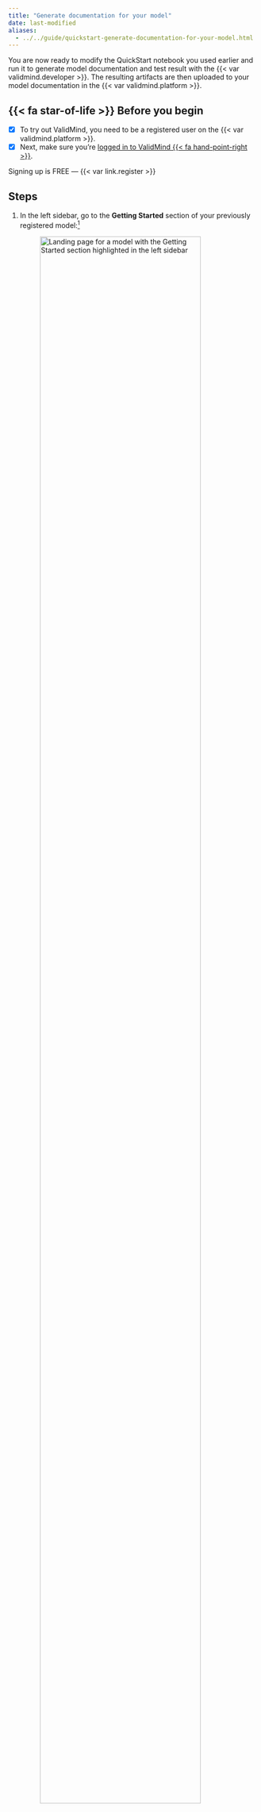 ```yaml
---
title: "Generate documentation for your model"
date: last-modified
aliases:
  - ../../guide/quickstart-generate-documentation-for-your-model.html
---
```


You are now ready to modify the QuickStart notebook you used earlier and run it to generate model documentation and test result with the {{< var validmind.developer >}}. The resulting artifacts are then uploaded to your model documentation in the {{< var validmind.platform >}}. 

::: {.attn}

## {{< fa star-of-life >}} Before you begin

- [x] To try out ValidMind, you need to be a registered user on the {{< var validmind.platform >}}.
- [x] Next, make sure you're [logged in to ValidMind {{< fa hand-point-right >}}](/guide/configuration/log-in-to-validmind.qmd).

::: {.callout title="Need an account for ValidMind?"}
Signing up is FREE — {{< var link.register >}} 
:::

:::

## Steps

1. In the left sidebar, go to the **Getting Started** section of your previously registered model:[^1]

   ![Landing page for a model with the Getting Started section highlighted in the left sidebar](platform-getting-started.png){width=90% fig-align="left" fig-alt="A screenshot of the landing page for a model with the Getting Started section highlighted in the left sidebar" class="screenshot"}

   The page that opens provides you with a _code snippet_ to use with the {{< var validmind.developer >}}, including: 

   - `api_host`: The location of the ValidMind API
   - `api_key`: The account API key
   - `api_secret`: The account secret key
   - `model`: The model identifier

   This code snippet can be copied and pasted directly into your developer source code to integrate the {{< var vm.developer >}}, enabling it to upload to the {{< var validmind.platform >}}. 

   ::: {.callout}
   To follow best practices, you can also store the credentials in a `.env` file[^2] and pass them in via environment variables.
   :::

2. Locate the code snippet and click **{{< fa regular copy >}} Copy snippet to clipboard**.

3. Reopen the QuickStart notebook you accessed earlier.[^3] 

4. In the QuickStart notebook, replace the `vm.init()` lines that look like the following with your own client integration information from the earlier step when you registered your new model:

   ![QuickStart notebook in Colab with the section to be replaced highlighted](jupyterhub-secrets.png){width=90% fig-align="left" fig-alt="A screenshot showing the QuickStart notebook in Colab with the section to be replaced highlighted" class="screenshot"}

5. Run each cell in the notebook:

   - Hover over each cell and click the {{< fa circle-play >}} **icon**; OR
   - Press `Shift + Enter` on Windows or `Cmd + Enter` if you are on a Mac
   
    The notebook will guide you through installing the {{< var validmind.developer >}}, initializing the Python environment, and finally initializing the ValidMind Client Library by connecting to the {{< var validmind.platform >}}.

## What's next

You can now [switch back to the {{< var vm.platform >}}](/guide/configuration/log-in-to-validmind.qmd) to view the documentation that has been generated by the {{< var vm.developer >}}. 

Ready to learn more about how you can use ValidMind? Check out [Next Steps](next-steps.qmd).


<!-- FOOTNOTES -->

[^1]: [Register your first model](register-your-first-model.qmd)

[^2]: [Store project credentials in `.env` files](/developer/model-documentation/store-credentials-in-env-file.qmd)

[^3]: [In JupyterHub](/get-started/developer/try-with-jupyterhub.qmd), for example.
